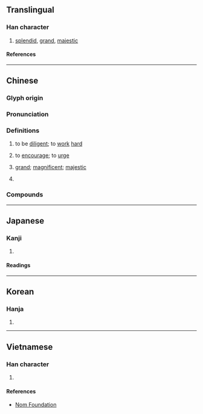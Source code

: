 {{character info}}
==Translingual==

===Han character===
{{Han char|rn=61|rad=心|as=13|sn=17|four=44339|canj=DDP|ids=⿱楙心}}

# [[splendid]], [[grand]], [[majestic]]

====References====
{{Han ref|kx=0405.240|dkj=11333|dj=0746.050|hdz=42358.020|uh=61CB}}

----

==Chinese==
{{zh-forms|alt=茂}}

===Glyph origin===
{{Han etym}}

===Pronunciation===
{{zh-pron
|m=mào,mòu
|c=mau6
|mc=y
|oc=y
|cat=v,a
}}

===Definitions===
{{zh-hanzi}}

# {{lb|zh|literary}} to be [[diligent]]; to [[work]] [[hard]]
# {{lb|zh|literary}} to [[encourage]]; to [[urge]]
# {{lb|zh|literary}} [[grand]]; [[magnificent]]; [[majestic]]
# {{surname|zh}}

===Compounds===
{{zh-der|德懋棠蔭|偉懋|懋典|懋績|懋遷|懋勛|懋勤殿|豐功懋烈}}

----

==Japanese==

===Kanji===
{{ja-kanji|grade=|rs=心13}}

# {{rfdef|ja|sort=心13}}

====Readings====
{{ja-readings
|on=ぼう
|kun=つと-める
|nanori=つとむ
}}

----

==Korean==

===Hanja===
{{ko-hanja|무}}

# {{rfdef|ko|sort=心13}}

----

==Vietnamese==

===Han character===
{{vi-readings|rs=心13|reading=mậu}}

# {{rfdef|vi|sort=心13}}

====References====
* [http://nomfoundation.org/common/nom_details.php?codepoint=61cb Nom Foundation]